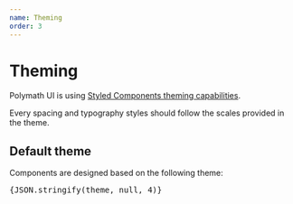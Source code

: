 ```yaml
---
name: Theming
order: 3
---
```





# Theming

Polymath UI is using [Styled Components theming capabilities](https://www.styled-components.com/docs/advanced#theming).

Every spacing and typography styles should follow the scales provided in the theme.

## Default theme

Components are designed based on the following theme:

<Playground>
  <pre>{JSON.stringify(theme, null, 4)}</pre>
</Playground>
